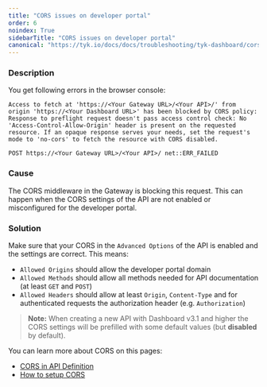 ```yaml
---
title: "CORS issues on developer portal"
order: 6
noindex: True
sidebarTitle: "CORS issues on developer portal"
canonical: "https://tyk.io/docs/docs/troubleshooting/tyk-dashboard/cors-issues-on-developer-portal"
---
```



<LegacyClassicPortalApi/>

### Description

You get following errors in the browser console:
```
Access to fetch at 'https://<Your Gateway URL>/<Your API>/' from origin 'https://<Your Dashboard URL>' has been blocked by CORS policy: Response to preflight request doesn't pass access control check: No 'Access-Control-Allow-Origin' header is present on the requested resource. If an opaque response serves your needs, set the request's mode to 'no-cors' to fetch the resource with CORS disabled.
```
```
POST https://<Your Gateway URL>/<Your API>/ net::ERR_FAILED
```

### Cause

The CORS middleware in the Gateway is blocking this request. This can happen when the CORS settings of the API are not enabled or misconfigured for the developer portal.

### Solution

Make sure that your CORS in the `Advanced Options` of the API is enabled and the settings are correct. This means:
 - `Allowed Origins` should allow the developer portal domain
 - `Allowed Methods` should allow all methods needed for API documentation (at least `GET` and `POST`)
 - `Allowed Headers` should allow at least `Origin`, `Content-Type` and for authenticated requests the authorization header (e.g. `Authorization`)

 > **Note:** When creating a new API with Dashboard v3.1 and higher the CORS settings will be prefilled with some default values (but **disabled** by default).

 You can learn more about CORS on this pages:
 - [CORS in API Definition](/docs/api-management/gateway-config-tyk-classic#cross-origin-resource-sharing-cors)
 - [How to setup CORS](/docs/api-management/troubleshooting-debugging#how-to-setup-cors) 
